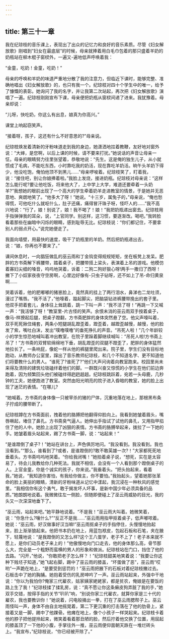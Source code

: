 ```yaml
---
---
---
```

title: 第三十一章
---




我在纪琼枝的音乐课上，表现出了出众的记忆力和良好的音乐素质。尽管《妇女解放歌》刚唱到”妇女在最底层”的时候，母亲就捧着用白毛巾包着的那只盛着羊奶的奶瓶站在柳木棍子窗棂外，一遍又-遍地低声呼唤着我：

“金童，吃奶！金童，吃奶！”

母亲的呼唤和羊奶的味道严重地分散了我的注意力，但临近下课时，能够完整、准确地唱出《妇女解放歌》的，也只有我一个。纪琼枝对四十个学生中的唯一，给予了慷慨的表彰。她询问了我的名字，并让我第二次站起，再次把《妇女解放歌》演唱了一遍。纪琼枝刚刚宣布下课，母亲便把奶瓶从窗棂间递了进来。我犹豫着。母亲却说：

“儿呀，快吃奶，你这么有出息，娘真为你高兴。”

课堂上响起窃笑声。

“接着呀，孩子，这还有什么不好意思的?”母亲说。

纪琼枝焕发着清新的牙粉味道走到我的身边，她潇洒地拄着教鞭，友好地对窗外说：“大婶，是您啊，以后上课的时候，请不要来打扰。”她说话的声音让母亲一怔。母亲的眼睛努力往里张望着，恭敬地说：“先生。这是俺的独生儿子，从小就惯成了毛病，不能吃东西，小时靠吃我的奶活，现在靠吃羊奶活。晌午头羊奶下得少，他没吃饱，俺怕他顶不到黑儿……”母亲啰唆着。纪琼枝笑了，盯着我，说：“接住吧，别让你娘捧着啦。”我脸上发烧，接进奶瓶。纪琼枝对母亲说：“这样怎么能行呢?要让他吃饭，将来他大了，上中学上大学，难道还要牵着一头奶羊?”我想她的眼前出现了一个高大的学生牵着奶羊走进教室的情景，于是她并无恶意地、爽朗地笑了。“他多大了呀！”她说。“十三岁，属兔子的，”母亲说，“俺也愁得慌，可他吃什么就呕什么，肚子还痛，痛得冒汗珠子呀，怪吓人的……”我不高兴地说：“行了，娘！别说了，娘！我不喝了！娘！”我把奶瓶递出窗去。纪琼枝用手指弹弹我的耳朵，说，“上官同学。别这样，这习惯，要逐渐改。喝吧。”我转脸看着那些在幽暗中闪烁的眼睛，感到耻辱无比。纪琼枝说：“你们都记住，不要拿别人的弱点开心。”说完她便走了。

我面向墙壁，用最快的速度，吸干了奶瓶里的羊奶。然后把奶瓶递出去，说：“娘，你再也不要来了。”

课间休息时，一向猖狂做乱的巫云雨和丁金钩变得规规矩矩，坐在板凳上发呆。肥胖的方书斋解下裤腰带，踏着桌子，把腰带搭上梁头，表演着上吊的游戏。他模仿着寡妇尖细的嗓音，呜呜地哭着，诉着：二狗二狗好狠心呀!两手一撒归了西呀！撇下了小奴家夜夜守空房啊，心里边好像有-只虫子钻呀，还不如上了吊-命归黄泉啊……

哭着诉着，他的肥嘟嘟的猪崽脸上，竟然真的挂上了两行泪水，鼻涕也二龙吐须，漫过了嘴唇。“我不活了，”他嚎着，踮起脚尖，把脑袋钻进裤腰带挽出的套子里。他双手把着套儿，身体往上耸跳着，跳一下叫一声：“我不活了呀！”再跳一下又喊一声：“我活够了呀！”教室里-片古怪的笑声。余恨未消的巫云雨双手按着桌子，像马-样撩起后腿，把桌子蹬翻，方书斋肥胖的身体突然悬了空。他尖声嚎叫着，双手死死揪住绳套，两条小短腿胡乱蹬歪着，蹬歪着，越蹬歪越慢，越慢，他的脸发了紫，嘴吐白沫，发出“噗噜噗噜”的垂死挣扎的声音。“吊死人啦！”几个年龄较小的学生惊恐地喊叫着冲出教室，在院子里跺着脚继续喊叫：“吊死人啦!方书斋上吊了！”方书斋的双臂软绵绵地下垂，胡乱蹬歪的双腿不蹬歪了，肥胖的身体猛然地拉长了。一条响屁，像蛇一样从他的裤腿里爬出来。院子里，学生们没有目标地跑动，从教师办公室里，蹿出了音乐教师纪琼枝，和几个不知道名字、更不知道他们将要教什么的男人。“谁死了?谁死了?”他们大声问询着向教室跑来。校园里尚未来得及清除的建筑垃圾磕绊着他们的脚。一群既兴奋又惊慌的小学生在他们前边奔跑着，因为频繁回头他们被磕绊得趔趔趄趄。纪琼枝跳跃着，宛若一头母鹿，几秒钟的工夫，她便跑进了教室。突然由阳光明亮的院子进入昏暗的教室，她的脸上出现了迷茫的表情。“在哪儿?

“她喊着。方书斋的身体像一只被宰杀的猪的尸体，沉重地落在地上，那根黑布条子拧成的腰带断了。

纪琼枝蹲在方书斋面前，拽着他的胳膊把他翻得仰脸向上。我看到她皱着眉头，嘴唇噘起，堵住了鼻孔。方书斋臭气逼人。她伸出手指试了试他的鼻孔，又用指甲掐住了他的人中。她脸上出现了凶狠的表情。方书斋的胳膊举起来，拨拉了一下她的手。她皱着眉头站起来，踢了方书斋一脚，说：“站起来！”

“是谁蹬倒了桌子?！”她站在讲台上，声色俱厉地问。“我没看到。我没看到。我也没看到。”“那么，谁看到了?或者，是谁蹬倒的?敢不敢英雄一次?！”大家都死死地垂着头。方书斋呜呜地哭着。“你给我闭嘴！”她拍着桌子说，“想死，实在是太容易了，待会儿我教给你几种死法。我就不相信，会没有一个人看到那个蹬倒桌子的人。上官金童，你是个诚实的孩子，你来说。”我垂着头。“把头抬起来，看着我，”她说，“我知道你害怕，有我给你做主，你不要怕。”我抬起头，望着她那张革命的脸上美丽的眼睛，清新的牙粉味道从记忆中漾起，我沉浸在一种秋风的感觉里。“我相信你有这个勇气，敢于揭发坏人坏事，是新中国少年必须具备的品质。”她朗朗地说着。我微微往左一侧脸，但随即便碰上了巫云雨威胁的目光，我的头又一次深深地垂下了。

“巫云雨，站起来吧。”她平静地说着。“不是我！”巫云雨大叫着。她微笑着，说：“你急什么?嚷什么?”“反正不是我……”巫云雨用指甲抠着桌子，低声嘟哝着。她说：“巫云雨，好汉做事好汉当嘛!”巫云雨抠桌子的手指停住，头慢慢地抬起来，脸上渐渐狼起来。他把书本扔在地上，用蓝包袱皮，包起石板和石笔，夹在腋下，轻蔑地说：“是我蹬倒的又怎么样?这个王八蛋学，老子不上了！老子本来就不愿上，是你们动员老子来上的！”他傲慢地向门口走去，他的身体那么高，骨节那么大，完全是一个粗野而蛮横的男人的形象和做派。纪琼枝站在门口，挡住了他的去路。“闪开，”他说，“你敢把老子怎么样？！”纪琼枝甜美地笑着说：“我要让你这种下贱坯子知道，”她飞起右脚，踢中了巫云雨的膝盖，“坏蛋做了恶”，巫云雨“哎哟”一声跪在地上，“是要受到惩罚的！”巫云雨把腋下的石板对着纪琼枝撇过去。石板击中了她的胸脯。她抱着受伤的乳房呻吟了一声。巫云雨站起来，外强中干地说：“你以为我怕你?俺家三代雇农，姑家姨家姥姥家，都是贫农，俺娘是在要饭的路上生了我！”纪琼枝揉了揉乳房，说：“真不愿让你这条癞皮狗弄脏了我的手，”她双手交错，按得手指的关节“叭叭”响，“别说你家三代雇农，就算你家是三十代的雇农，我也要教训你！”她说着，闪电般捅出一拳，打在了巫云雨腮帮子上。巫云雨怪叫一声，身体不由自主地摇晃着，第二下更沉重的打击落在了他的肋骨上，紧接着又是一脚，踢中了他踝骨。他瘫在地上，像个小孩子一样哭起来。纪琼枝卡着他的脖子把他提拎起来，微笑着看着那丑陋的脸，然后拧着他交换了位置，用屈起的膝盖顶了一下他的小腹，手掌往外一推，巫云雨便仰面朝天跌在一堆烂砖头上。“我宣布，”纪琼枝说，“你已经被开除了。”